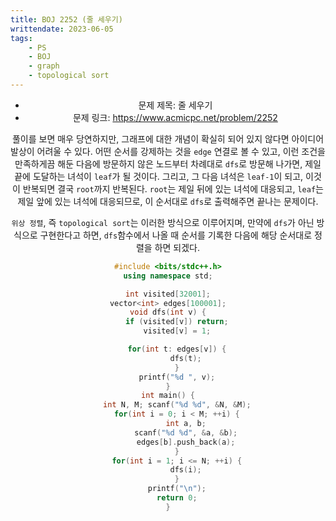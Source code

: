 ```yaml
---
title: BOJ 2252 (줄 세우기)
writtendate: 2023-06-05
tags:
    - PS
    - BOJ
    - graph
    - topological sort
---
```


<Header />

- 문제 제목: 줄 세우기
- 문제 링크: https://www.acmicpc.net/problem/2252

풀이를 보면 매우 당연하지만, 그래프에 대한 개념이 확실히 되어 있지 않다면 아이디어 발상이 어려울 수 있다. 어떤 순서를 강제하는 것을 `edge` 연결로 볼 수 있고, 이런 조건을 만족하게끔 해둔 다음에 방문하지 않은 노드부터 차례대로 `dfs`로 방문해 나가면, 제일 끝에 도달하는 녀석이 `leaf`가 될 것이다. 그리고, 그 다음 녀석은 `leaf-1`이 되고, 이것이 반복되면 결국 `root`까지 반복된다. `root`는 제일 뒤에 있는 녀석에 대응되고, `leaf`는 제일 앞에 있는 녀석에 대응되므로, 이 순서대로 `dfs`로 출력해주면 끝나는 문제이다.

`위상 정렬`, 즉 `topological sort`는 이러한 방식으로 이루어지며, 만약에 `dfs`가 아닌 방식으로 구현한다고 하면, `dfs`함수에서 나올 때 순서를 기록한 다음에 해당 순서대로 정렬을 하면 되겠다.

```cpp
#include <bits/stdc++.h>
using namespace std;

int visited[32001];
vector<int> edges[100001];
void dfs(int v) {
    if (visited[v]) return;
    visited[v] = 1;

    for(int t: edges[v]) {
        dfs(t);
    }
    printf("%d ", v);
}
int main() {
    int N, M; scanf("%d %d", &N, &M);
    for(int i = 0; i < M; ++i) {
        int a, b;
        scanf("%d %d", &a, &b);
        edges[b].push_back(a);
    }
    for(int i = 1; i <= N; ++i) {
        dfs(i);
    }
    printf("\n");
    return 0;
}
```

<TagList />
<Comment />
